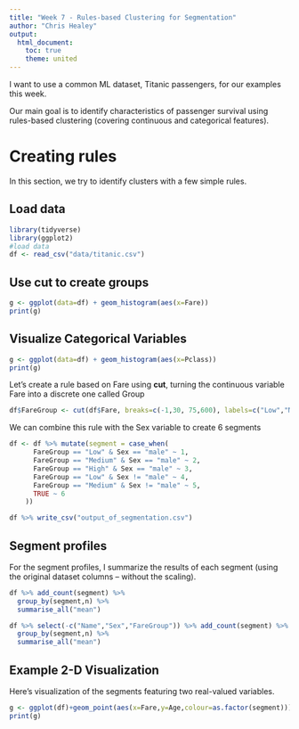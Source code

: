 ```yaml
---
title: "Week 7 - Rules-based Clustering for Segmentation"
author: "Chris Healey"
output:
  html_document:
    toc: true
    theme: united
---
```


I want to use a common ML dataset, Titanic passengers, for our examples this week.

Our main goal is to identify characteristics of passenger survival using rules-based clustering (covering continuous and categorical features).


# Creating rules
In this section, we try to identify clusters with a few simple rules.  

## Load data

```r
library(tidyverse)
library(ggplot2)
#load data
df <- read_csv("data/titanic.csv")
```

## Use cut to create groups 
```r
g <- ggplot(data=df) + geom_histogram(aes(x=Fare))
print(g)
```

## Visualize Categorical Variables
```r
g <- ggplot(data=df) + geom_histogram(aes(x=Pclass))
print(g)
```



Let's create a rule based on Fare using **cut**, turning the continuous variable Fare into a discrete one called Group

```r
df$FareGroup <- cut(df$Fare, breaks=c(-1,30, 75,600), labels=c("Low","Medium","High"))

```

We can combine this rule with the Sex variable to create 6 segments

```r
df <- df %>% mutate(segment = case_when(
      FareGroup == "Low" & Sex == "male" ~ 1,
      FareGroup == "Medium" & Sex == "male" ~ 2,
      FareGroup == "High" & Sex == "male" ~ 3,
      FareGroup == "Low" & Sex != "male" ~ 4,
      FareGroup == "Medium" & Sex != "male" ~ 5,
      TRUE ~ 6
    ))

df %>% write_csv("output_of_segmentation.csv")
```


## Segment profiles
For the segment profiles, I summarize the results of each segment (using the original dataset columns -- without the scaling).

```r
df %>% add_count(segment) %>%
  group_by(segment,n) %>% 
  summarise_all("mean")
```


```r
df %>% select(-c("Name","Sex","FareGroup")) %>% add_count(segment) %>%
  group_by(segment,n) %>% 
  summarise_all("mean")
```

## Example 2-D Visualization
Here's visualization of the segments featuring two real-valued variables.
```r
g <- ggplot(df)+geom_point(aes(x=Fare,y=Age,colour=as.factor(segment)))
print(g)
```